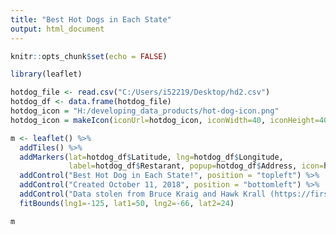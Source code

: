 ---
title: "Best Hot Dogs in Each State"
output: html_document
---

```{r setup, include=FALSE}
knitr::opts_chunk$set(echo = FALSE)
```

```{r echo=FALSE}
library(leaflet)

hotdog_file <- read.csv("C:/Users/i52219/Desktop/hd2.csv")
hotdog_df <- data.frame(hotdog_file)
hotdog_icon = "H:/developing_data_products/hot-dog-icon.png"
hotdog_icon = makeIcon(iconUrl=hotdog_icon, iconWidth=40, iconHeight=40, iconAnchorX=0, iconAnchorY=0)

m <- leaflet() %>%
  addTiles() %>%  
  addMarkers(lat=hotdog_df$Latitude, lng=hotdog_df$Longitude, 
             label=hotdog_df$Restarant, popup=hotdog_df$Address, icon=hotdog_icon) %>%
  addControl("Best Hot Dog in Each State!", position = "topleft") %>%
  addControl("Created October 11, 2018", position = "bottomleft") %>%
  addControl("Data stolen from Bruce Kraig and Hawk Krall (https://firstwefeast.com/features/the-best-hot-dog-from-every-state/)", position = "bottomleft") %>%
  fitBounds(lng1=-125, lat1=50, lng2=-66, lat2=24)

m
```